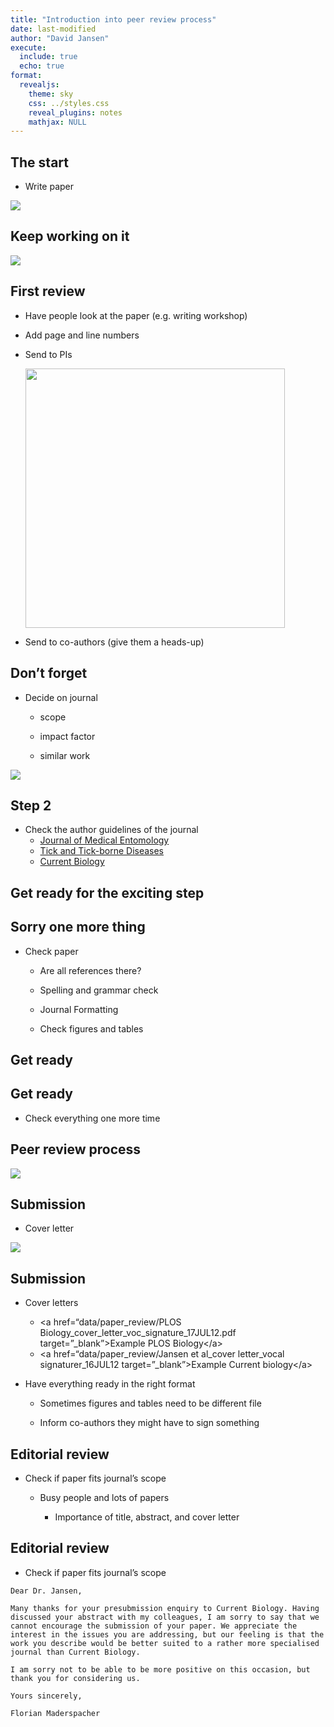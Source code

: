 ---
title: "Introduction into peer review process"
date: last-modified
author: "David Jansen"
execute:
  include: true
  echo: true
format:
  revealjs: 
    theme: sky
    css: ../styles.css
    reveal_plugins: notes
    mathjax: NULL
---

## The start

-   Write paper

![](/images/writingtips-011.jpg)

## Keep working on it

![](/images/paper_tips_combined.jpg)

## First review

-   Have people look at the paper (e.g. writing workshop)

-   Add page and line numbers

-   Send to PIs

    ![](/images/writingtips-09.jpg){width="415"}

-   Send to co-authors (give them a heads-up)

## Don't forget

-   Decide on journal

    -   scope

    -   impact factor

    -   similar work

![](/images/writingtips-10.jpg)

## Step 2

-   Check the author guidelines of the journal
    -   [Journal of Medical Entomology](https://academic.oup.com/jme/pages/General_Instructions)
    -   [Tick and Tick-borne Diseases](https://www.sciencedirect.com/journal/ticks-and-tick-borne-diseases/publish/guide-for-authors)
    -   [Current Biology](https://www.cell.com/current-biology/authors)

## Get ready for the exciting step

## Sorry one more thing

-   Check paper

    -   Are all references there?

    -   Spelling and grammar check

    -   Journal Formatting

    -   Check figures and tables

## Get ready

## Get ready

-   Check everything one more time

## Peer review process

![](/images/peer_review_process.jpg)

## Submission

-   Cover letter

![](/images/writingtips-11.jpg)

## Submission

-   Cover letters

    -   \<a href="data/paper_review/PLOS Biology_cover_letter_voc_signature_17JUL12.pdf target="\_blank"\>Example PLOS Biology\</a\>
    -   \<a href="data/paper_review/Jansen et al_cover letter_vocal signaturer_16JUL12 target="\_blank"\>Example Current biology\</a\>

-   Have everything ready in the right format

    -   Sometimes figures and tables need to be different file

    -   Inform co-authors they might have to sign something

## Editorial review

-   Check if paper fits journal's scope

    -   Busy people and lots of papers

        -   Importance of title, abstract, and cover letter

## Editorial review

-   Check if paper fits journal's scope

```         
Dear Dr. Jansen,

Many thanks for your presubmission enquiry to Current Biology. Having discussed your abstract with my colleagues, I am sorry to say that we cannot encourage the submission of your paper. We appreciate the interest in the issues you are addressing, but our feeling is that the work you describe would be better suited to a rather more specialised journal than Current Biology.

I am sorry not to be able to be more positive on this occasion, but thank you for considering us.

Yours sincerely,

Florian Maderspacher
```
